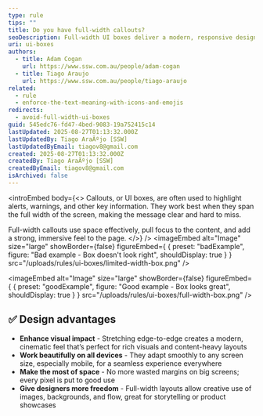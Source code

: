 ```yaml
---
type: rule
tips: ""
title: Do you have full-width callouts?
seoDescription: Full-width UI boxes deliver a modern, responsive design that maximizes space and enhances visual impact.
uri: ui-boxes
authors:
  - title: Adam Cogan
    url: https://www.ssw.com.au/people/adam-cogan
  - title: Tiago Araujo
    url: https://www.ssw.com.au/people/tiago-araujo
related:
  - rule
  - enforce-the-text-meaning-with-icons-and-emojis
redirects:
  - avoid-full-width-ui-boxes
guid: 545edc76-fd47-4bed-9083-19a752415c14
lastUpdated: 2025-08-27T01:13:32.000Z
lastUpdatedBy: Tiago AraÃºjo [SSW]
lastUpdatedByEmail: tiagov8@gmail.com
created: 2025-08-27T01:13:32.000Z
createdBy: Tiago AraÃºjo [SSW]
createdByEmail: tiagov8@gmail.com
isArchived: false
---
```


<introEmbed
  body={<>
Callouts, or UI boxes, are often used to highlight alerts, warnings, and other key information. They work best when they span the full width of the screen, making the message clear and hard to miss.

Full-width callouts use space effectively, pull focus to the content, and add a strong, immersive feel to the page.
  </>}
/>
<imageEmbed
  alt="Image"
  size="large"
  showBorder={false}
  figureEmbed={ {
    preset: "badExample",
    figure: "Bad example - Box doesn't look right",
    shouldDisplay: true
  } }
  src="/uploads/rules/ui-boxes/limited-width-box.png"
/>

<imageEmbed
  alt="Image"
  size="large"
  showBorder={false}
  figureEmbed={ {
    preset: "goodExample",
    figure: "Good example - Box looks great",
    shouldDisplay: true
  } }
  src="/uploads/rules/ui-boxes/full-width-box.png"
/>

## ✅ Design advantages

* **Enhance visual impact** - Stretching edge-to-edge creates a modern, cinematic feel that’s perfect for rich visuals and content-heavy layouts
* **Work beautifully on all devices** - They adapt smoothly to any screen size, especially mobile, for a seamless experience everywhere
* **Make the most of space** - No more wasted margins on big screens; every pixel is put to good use
* **Give designers more freedom** - Full-width layouts allow creative use of images, backgrounds, and flow, great for storytelling or product showcases

